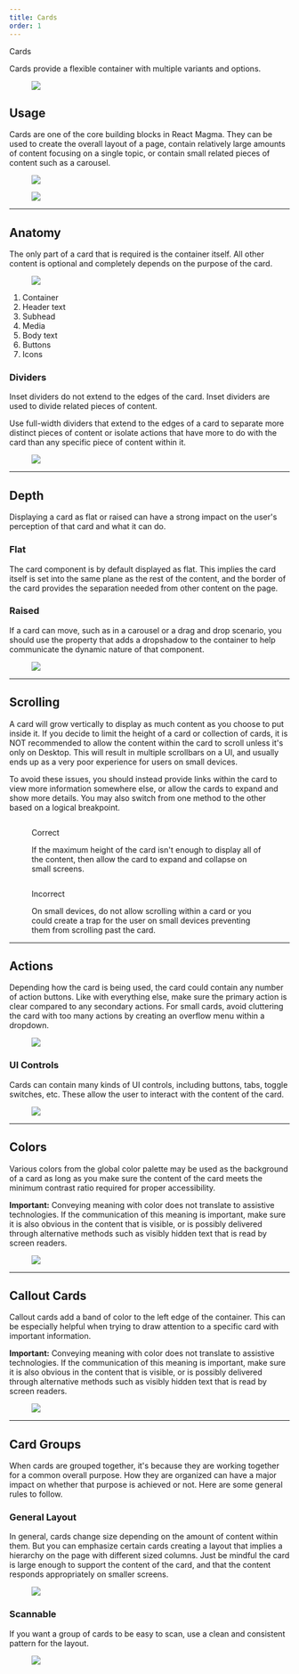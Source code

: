```yaml
---
title: Cards
order: 1
---
```



<DocsHeading to="/api/card/" type="code">
  Cards
</DocsHeading>

Cards provide a flexible container with multiple variants and options.

<figure>
    <img src="../../images/cards/card-intro-example.png" alt=" " />
</figure>

## Usage

Cards are one of the core building blocks in React Magma.  They can be used to create the overall layout of a page, contain relatively large amounts of content focusing on a single topic, or contain small related pieces of content such as a carousel.

<div class="two-col">
  <div class="row">
    <div class="col col-1">
      <figure>
          <img src="../../images/cards/cards-layout.png" alt=" " />
      </figure>
    </div>
    <div class="col col-2">
      <figure>
          <img src="../../images/cards/cards-related-pieces.png" alt=" " />
      </figure>
    </div>
  </div>
</div>

<span class="horizontal-spacer"></span>
<hr class="article-divider" />

## Anatomy

The only part of a card that is required is the container itself.  All other content is optional and completely depends on the purpose of the card.

<figure>
    <img src="../../images/cards/card-anatomy.png" alt=" " />
</figure>

1. Container
2. Header text
3. Subhead
4. Media
5. Body text
6. Buttons
7. Icons

### Dividers

Inset dividers do not extend to the edges of the card.  Inset dividers are used to divide related pieces of content.

Use full-width dividers that extend to the edges of a card to separate more distinct pieces of content or isolate actions that have more to do with the card than any specific piece of content within it.

<figure>
    <img src="../../images/cards/card-dividers.png" alt=" " />
</figure>

<span class="horizontal-spacer"></span>
<hr class="article-divider" />

## Depth

Displaying a card as flat or raised can have a strong impact on the user's perception of that card and what it can do.

### Flat

The card component is by default displayed as flat.  This implies the card itself is set into the same plane as the rest of the content, and the border of the card provides the separation needed from other content on the page.

### Raised

If a card can move, such as in a carousel or a drag and drop scenario, you should use the property that adds a dropshadow to the container to help communicate the dynamic nature of that component.

<figure>
    <img src="../../images/cards/card-depth.png" alt=" " />
</figure>

<span class="horizontal-spacer"></span>
<hr class="article-divider" />

## Scrolling

A card will grow vertically to display as much content as you choose to put inside it.  If you decide to limit the height of a card or collection of cards, it is NOT recommended to allow the content within the card to scroll unless it's only on Desktop.  This will result in multiple scrollbars on a UI, and usually ends up as a very poor experience for users on small devices.

To avoid these issues, you should instead provide links within the card to view more information somewhere else, or allow the cards to expand and show more details.  You may also switch from one method to the other based on a logical breakpoint.

<div class="two-col">
  <div class="row">
    <div class="col col-1">
      <figure>
        <img src="../../images/cards/card-truncate-correct.png" alt="" />
        <figcaption>
          <p class="title title-correct">Correct</p>
          <p>
            If the maximum height of the card isn't enough to display all of the content, then allow the card to expand and collapse on small screens.
          </p>
        </figcaption>
      </figure>
    </div>
    <div class="col col-2">
      <figure>
        <img src="../../images/cards/card-scrolling-incorrect.png" alt="" />
        <figcaption>
          <p class="title title-incorrect">Incorrect</p>
          <p>
            On small devices, do not allow scrolling within a card or you could create a trap for the user on small devices preventing them from scrolling past the card.
          </p>
        </figcaption>
      </figure>
    </div>
  </div>
</div>

<span class="horizontal-spacer"></span>
<hr class="article-divider" />

## Actions

Depending how the card is being used, the card could contain any number of action buttons.  Like with everything else, make sure the primary action is clear compared to any secondary actions. For small cards, avoid cluttering the card with too many actions by creating an overflow menu within a dropdown.

<figure>
    <img src="../../images/cards/card-overflow.png" alt=" " />
</figure>

### UI Controls

Cards can contain many kinds of UI controls, including buttons, tabs, toggle switches, etc.  These allow the user to interact with the content of the card.

<figure>
    <img src="../../images/cards/card-ui-controls.png" alt=" " />
</figure>

<span class="horizontal-spacer"></span>
<hr class="article-divider" />

## Colors

Various colors from the global color palette may be used as the background of a card as long as you make sure the content of the card meets the minimum contrast ratio required for proper accessibility.

**Important:** Conveying meaning with color does not translate to assistive technologies.  If the communication of this meaning is important, make sure it is also obvious in the content that is visible, or is possibly delivered through alternative methods such as visibly hidden text that is read by screen readers.

<figure>
    <img src="../../images/cards/card-colors.png" alt=" " />
</figure>

<span class="horizontal-spacer"></span>
<hr class="article-divider" />

## Callout Cards

Callout cards add a band of color to the left edge of the container.  This can be especially helpful when trying to draw attention to a specific card with important information.

**Important:** Conveying meaning with color does not translate to assistive technologies.  If the communication of this meaning is important, make sure it is also obvious in the content that is visible, or is possibly delivered through alternative methods such as visibly hidden text that is read by screen readers.

<figure>
    <img src="../../images/cards/card-callout.png" alt=" " />
</figure>

<span class="horizontal-spacer"></span>
<hr class="article-divider" />

## Card Groups

When cards are grouped together, it's because they are working together for a common overall purpose.  How they are organized can have a major impact on whether that purpose is achieved or not. Here are some general rules to follow.

### General Layout
In general, cards change size depending on the amount of content within them.  But you can emphasize certain cards creating a layout that implies a hierarchy on the page with different sized columns.  Just be mindful the card is large enough to support the content of the card, and that the content responds appropriately on smaller screens.

<figure>
    <img src="../../images/cards/card-general-layout.png" alt=" " />
</figure>

### Scannable
If you want a group of cards to be easy to scan, use a clean and consistent pattern for the layout.

<figure>
    <img src="../../images/cards/card-scannable.png" alt=" " />
</figure>


<span class="horizontal-spacer"></span>
